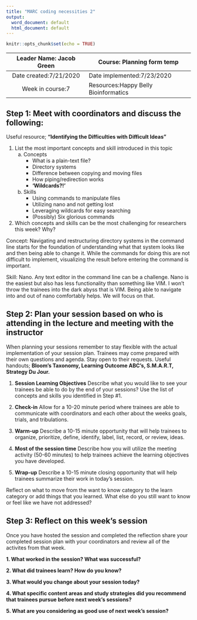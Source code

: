 ```yaml
---
title: "MARC coding necessities 2"
output:
  word_document: default
  html_document: default
---
```


```r
knitr::opts_chunk$set(echo = TRUE)
```

| Leader Name: Jacob Green | Course: Planning form temp     |
|:------------------------:|--------------------------------|
| Date created:7/21/2020   | Date implemented:7/23/2020     |
| Week in course:7         | Resources:Happy Belly Bioinformatics|

## Step 1: Meet with coordinators and discuss the following:
Useful resource; **"Identifying the Difficulties with Difficult Ideas"**

1. List the most important concepts and skill introduced in this topic
    a. Concepts
        * What is a plain-text file?
        * Directory systems
        * Difference between copying and moving files
        * How piping/redirection works
        * **'Wildcards?!'**

    b. Skills
        * Using commands to manipulate files
        * Utilizing nano and not getting lost
        * Leveraging wildcards for easy searching
        * (Possibly) Six glorious commands

2. Which concepts and skills can be the most challenging for researchers this week? Why?

Concept: Navigating and restructuring directory systems in the command line starts for the foundation of understanding what that system looks like and then being able to change it. While the commands for doing this are not difficult to implement, visualizing the result before entering the command is important.

Skill: Nano. Any text editor in the command line can be a challenge. Nano is the easiest but also has less functionality than something like VIM. I won't throw the trainees into the dark abyss that is VIM. Being able to navigate into and out of nano comfortably helps. We will focus on that. 

## Step 2: Plan your session based on who is attending in the lecture and meeting with the instructor
When planning your sessions remember to stay flexible with the actual implementation of your session plan. Trainees may come prepared with their own questions and agenda. Stay open to their requests. Useful handouts; **Bloom's Taxonomy, Learning Outcome ABC's, S.M.A.R.T, Strategy Du Jour.**

1. **Session Learning Objectives**
Describe what you would like to see your trainees be able to do by the end of your sessions? Use the list of concepts and skills you identified in Step #1. 

2. **Check-in**
Allow for a 10-20 minute period where trainees are able to communicate with coordinators and each other about the weeks goals, trials, and tribulations.

3. **Warm-up**
Describe a 10-15 minute opportunity that will help trainees to organize, prioritize, define, identify, label, list, record, or review, ideas.

4. **Most of the session time**
Describe how you will utilize the meeting activity (50-60 minutes) to help trainees achieve the learning objectives you have developed.

5. **Wrap-up**
Describe a 10-15 minute closing opportunity that will help trainees summarize their work in today's session. 

Reflect on what to move from the want to know category to the learn category or add things that you learned. What else do you still want to know or feel like we have not addressed?

## Step 3: Reflect on this week's session
Once you have hosted the session and completed the reflection share your completed session plan with your coordinators and review all of the activites from that week.

**1. What worked in the session? What was successful?**

**2. What did trainees learn? How do you know?**

**3. What would you change about your session today?**

**4. What specific content areas and study strategies did you recommend that trainees pursue before next week's sessions?**

**5. What are you considering as good use of next week's session?**

